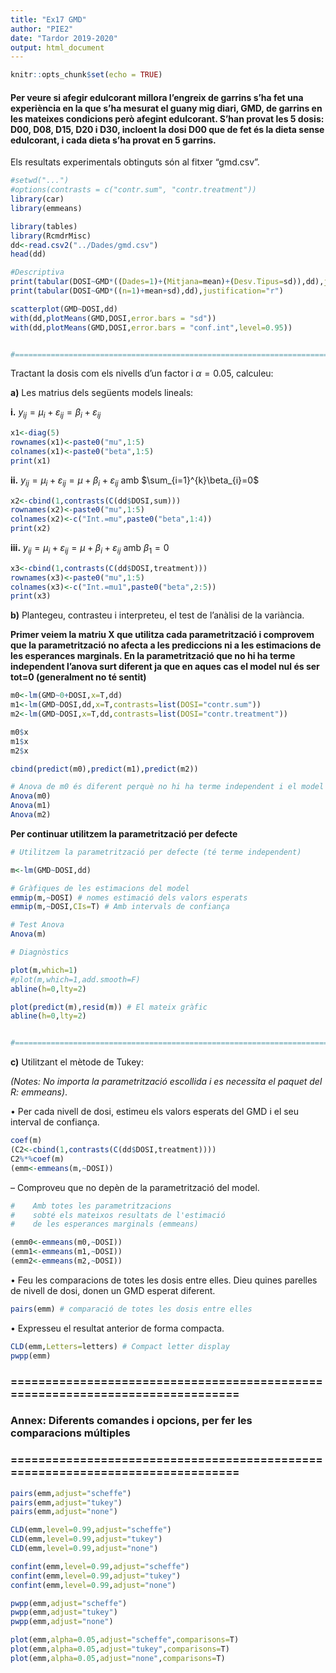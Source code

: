 ---
title: "Ex17 GMD"
author: "PIE2"
date: "Tardor 2019-2020"
output: html_document
---

```{r setup, include=FALSE}
knitr::opts_chunk$set(echo = TRUE)
```

#### Per veure si afegir edulcorant millora l'engreix de garrins s'ha fet una experiència en la que s'ha mesurat el guany mig diari, GMD, de garrins en les mateixes condicions però afegint edulcorant. S'han provat les 5 dosis: D00, D08, D15, D20 i D30, incloent la dosi D00 que de fet és la dieta sense edulcorant, i cada dieta s'ha provat en 5 garrins. 
Els resultats experimentals obtinguts són al fitxer “gmd.csv”.

```{r}
#setwd("...")
#options(contrasts = c("contr.sum", "contr.treatment"))
library(car)
library(emmeans)

library(tables)
library(RcmdrMisc)
dd<-read.csv2("../Dades/gmd.csv")
head(dd)

#Descriptiva
print(tabular(DOSI~GMD*((Dades=1)+(Mitjana=mean)+(Desv.Tipus=sd)),dd),justification="r")
print(tabular(DOSI~GMD*((n=1)+mean+sd),dd),justification="r")

scatterplot(GMD~DOSI,dd)
with(dd,plotMeans(GMD,DOSI,error.bars = "sd"))
with(dd,plotMeans(GMD,DOSI,error.bars = "conf.int",level=0.95))


#==============================================================================
```

Tractant la dosis com els nivells d'un factor i $\alpha=0.05$, calculeu:

**a)** Les matrius dels següents models lineals:

**i.** $y_{ij}=\mu_{i}+\varepsilon_{ij}=\beta_{i}+\varepsilon_{ij}$

```{r}
x1<-diag(5)
rownames(x1)<-paste0("mu",1:5)
colnames(x1)<-paste0("beta",1:5)
print(x1)

```

**ii.** $y_{ij}=\mu_{i}+\varepsilon_{ij}=\mu+\beta_{i}+\varepsilon_{ij}$ amb $\sum_{i=1}^{k}\beta_{i}=0$

```{r}
x2<-cbind(1,contrasts(C(dd$DOSI,sum)))
rownames(x2)<-paste0("mu",1:5)
colnames(x2)<-c("Int.=mu",paste0("beta",1:4))
print(x2)
```

**iii.** $y_{ij}=\mu_{i}+\varepsilon_{ij}=\mu+\beta_{i}+\varepsilon_{ij}$ amb $\beta_{1}=0$

```{r}
x3<-cbind(1,contrasts(C(dd$DOSI,treatment)))
rownames(x3)<-paste0("mu",1:5)
colnames(x3)<-c("Int.=mu1",paste0("beta",2:5))
print(x3)
```

**b)** Plantegeu, contrasteu i interpreteu, el test de l'anàlisi de la variància. 

**Primer veiem la matriu X que utilitza cada parametrització i comprovem que la parametrització no afecta a les prediccions ni a les estimacions de les esperances marginals. En la parametrització que no hi ha terme independent l'anova surt diferent ja que en aques cas el model nul és ser tot=0 (generalment no té sentit)**

```{r}
m0<-lm(GMD~0+DOSI,x=T,dd)
m1<-lm(GMD~DOSI,dd,x=T,contrasts=list(DOSI="contr.sum"))
m2<-lm(GMD~DOSI,x=T,dd,contrasts=list(DOSI="contr.treatment"))

m0$x
m1$x
m2$x

cbind(predict(m0),predict(m1),predict(m2))

# Anova de m0 és diferent perquè no hi ha terme independent i el model nul en lloc de ser constant és constant=0 
Anova(m0)
Anova(m1)
Anova(m2)


```

**Per continuar utilitzem la parametrització per defecte**

```{r}
# Utilitzem la parametrització per defecte (té terme independent)

m<-lm(GMD~DOSI,dd)

# Gràfiques de les estimacions del model
emmip(m,~DOSI) # nomes estimació dels valors esperats
emmip(m,~DOSI,CIs=T) # Amb intervals de confiança

# Test Anova
Anova(m)

# Diagnòstics

plot(m,which=1)
#plot(m,which=1,add.smooth=F)
abline(h=0,lty=2)

plot(predict(m),resid(m)) # El mateix gràfic
abline(h=0,lty=2)


#==============================================================================
```



**c)** Utilitzant el mètode de Tukey:

*(Notes: No importa la parametrització escollida i es necessita el paquet del R: emmeans)*.

• Per cada nivell de dosi, estimeu els valors esperats del GMD i el seu interval de confiança.

```{r}
coef(m)
(C2<-cbind(1,contrasts(C(dd$DOSI,treatment))))
C2%*%coef(m)
(emm<-emmeans(m,~DOSI))
```

 – Comproveu que no depèn de la parametrització del model.
 
```{r}
#    Amb totes les parametritzacions 
#    sobté els mateixos resultats de l'estimació
#    de les esperances marginals (emmeans)

(emm0<-emmeans(m0,~DOSI))
(emm1<-emmeans(m1,~DOSI))
(emm2<-emmeans(m2,~DOSI))
```

• Feu les comparacions de totes les dosis entre elles. Dieu quines parelles de nivell de dosi, donen un GMD esperat diferent.

```{r}
pairs(emm) # comparació de totes les dosis entre elles
```

• Expresseu el resultat anterior de forma compacta.

```{r}
CLD(emm,Letters=letters) # Compact letter display
pwpp(emm)
```

### ==============================================================================
### Annex: Diferents comandes i opcions, per fer les comparacions múltiples
### ==============================================================================

```{r}
pairs(emm,adjust="scheffe")
pairs(emm,adjust="tukey")
pairs(emm,adjust="none")

CLD(emm,level=0.99,adjust="scheffe")
CLD(emm,level=0.99,adjust="tukey")
CLD(emm,level=0.99,adjust="none")

confint(emm,level=0.99,adjust="scheffe")
confint(emm,level=0.99,adjust="tukey")
confint(emm,level=0.99,adjust="none")

pwpp(emm,adjust="scheffe")
pwpp(emm,adjust="tukey")
pwpp(emm,adjust="none")

plot(emm,alpha=0.05,adjust="scheffe",comparisons=T)
plot(emm,alpha=0.05,adjust="tukey",comparisons=T)
plot(emm,alpha=0.05,adjust="none",comparisons=T)
```

